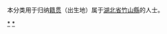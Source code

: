 {{Catnav|頁面分類|各種主題的頁面分類|依中国各省来作的分类|各地中国人|湖北人|十堰人}}
{{Catnav|頁面分類|人物|各國人物|中国人|各地中国人|湖北人|十堰人}}

本分类用于归纳[[籍贯|籍贯]]（出生地）属于[[湖北省|湖北省]][[竹山縣|竹山縣]]的人士。

[[Category:十堰人|*]]
[[Category:竹山县|*]]